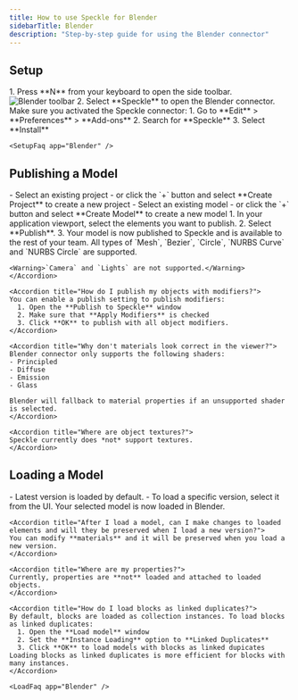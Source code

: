 ```yaml
---
title: How to use Speckle for Blender
sidebarTitle: Blender
description: "Step-by-step guide for using the Blender connector"
---
```



<Versions app="Blender" versions="4.2, 4.3, 4.4, & 4.5" os="Windows" />

## Setup

<Steps>
  <Setup app="Blender" />
  <Step title="Open the Blender connector">
    1. Press **N** from your keyboard to open the side toolbar.
    <Frame>
      <img src="/images/connectors/blender_toolbar.jpg" alt="Blender toolbar" />
    </Frame>
    2. Select **Speckle** to open the Blender connector.
  </Step>
</Steps>

<AccordionGroup>
    <Accordion title="Why don't I see Speckle in the side toolbar?">
    Make sure you activated the Speckle connector:
    1. Go to **Edit** > **Preferences** > **Add-ons**
    2. Search for **Speckle**
    3. Select **Install**
    </Accordion>

    <SetupFaq app="Blender" />

</AccordionGroup>

## Publishing a Model

<Steps>
  <Step title="Select Publish">
  </Step>

<Step title="Choose a project">
  - Select an existing project 
  - or click the `+` button and select **Create Project** to create a new project
</Step>

<Step title="Choose a model">
  - Select an existing model 
  - or click the `+` button and select **Create Model** to create a new model
</Step>

  <Step title="Select objects to publish">
    1. In your application viewport, select the elements you want to publish.
    2. Select **Publish**.
    3. Your model is now published to Speckle and is available to the rest of your team.
  </Step>
</Steps>

<AccordionGroup>
    <Accordion title="What types of objects are published?">
    All types of `Mesh`, `Bezier`, `Circle`, `NURBS Curve` and `NURBS Circle` are supported.

    <Warning>`Camera` and `Lights` are not supported.</Warning>
    </Accordion>

    <Accordion title="How do I publish my objects with modifiers?">
    You can enable a publish setting to publish modifiers:
      1. Open the **Publish to Speckle** window
      2. Make sure that **Apply Modifiers** is checked
      3. Click **OK** to publish with all object modifiers.
    </Accordion>

    <Accordion title="Why don't materials look correct in the viewer?">
    Blender connector only supports the following shaders:
    - Principled
    - Diffuse
    - Emission
    - Glass

    Blender will fallback to material properties if an unsupported shader is selected.
    </Accordion>

    <Accordion title="Where are object textures?">
    Speckle currently does *not* support textures.
    </Accordion>

</AccordionGroup>

## Loading a Model

<Steps>
  <Step title="Select Load">
  </Step>

<Step title="Choose a project"></Step>

<Step title="Choose a model"></Step>

  <Step title="Choose a version to load">
    - Latest version is loaded by default.
    - To load a specific version, select it from the UI.
    Your selected model is now loaded in Blender.
  </Step>
</Steps>

<AccordionGroup>

    <Accordion title="After I load a model, can I make changes to loaded elements and will they be preserved when I load a new version?">
    You can modify **materials** and it will be preserved when you load a new version.
    </Accordion>

    <Accordion title="Where are my properties?">
    Currently, properties are **not** loaded and attached to loaded objects.
    </Accordion>

    <Accordion title="How do I load blocks as linked duplicates?">
    By default, blocks are loaded as collection instances. To load blocks as linked duplicates:
      1. Open the **Load model** window
      2. Set the **Instance Loading** option to **Linked Duplicates**
      3. Click **OK** to load models with blocks as linked dupicates
    Loading blocks as linked duplicates is more efficient for blocks with many instances.
    </Accordion>

    <LoadFaq app="Blender" />

</AccordionGroup>
